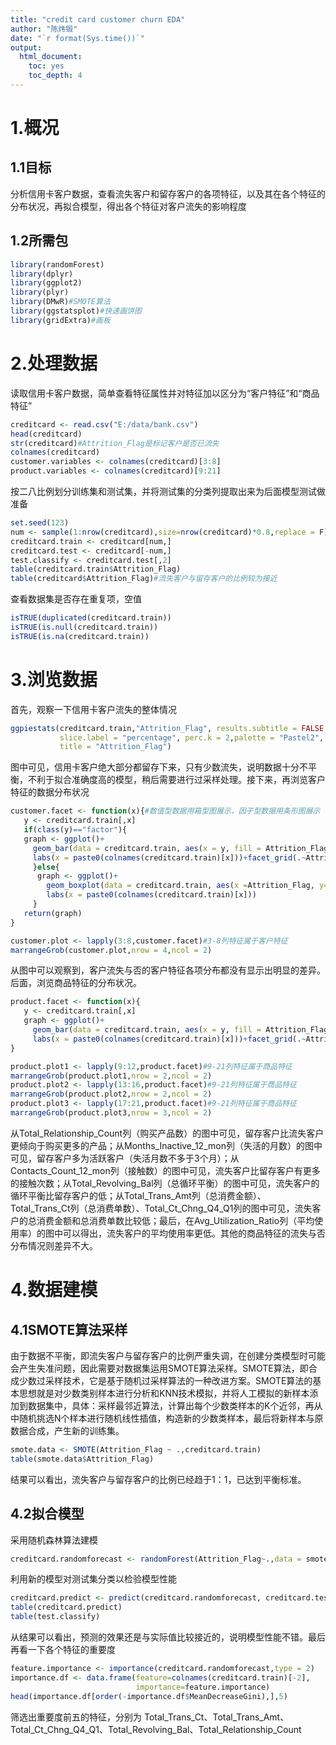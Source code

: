 ---
title: "credit card customer churn EDA"
author: "陈炜锻"
date: "`r format(Sys.time())`"
output: 
  html_document: 
    toc: yes
    toc_depth: 4
---

# 1.概况
## 1.1目标
分析信用卡客户数据，查看流失客户和留存客户的各项特征，以及其在各个特征的分布状况，再拟合模型，得出各个特征对客户流失的影响程度

## 1.2所需包
```{r message=FALSE, warning=FALSE}
library(randomForest)
library(dplyr)
library(ggplot2)
library(plyr)
library(DMwR)#SMOTE算法
library(ggstatsplot)#快速画饼图
library(gridExtra)#画板
```

# 2.处理数据
读取信用卡客户数据，简单查看特征属性并对特征加以区分为“客户特征”和“商品特征”
```{r}
creditcard <- read.csv("E:/data/bank.csv")
head(creditcard)
str(creditcard)#Attrition_Flag是标记客户是否已流失
colnames(creditcard)
customer.variables <- colnames(creditcard)[3:8]
product.variables <- colnames(creditcard)[9:21]
```
按二八比例划分训练集和测试集，并将测试集的分类列提取出来为后面模型测试做准备
```{r}
set.seed(123)
num <- sample(1:nrow(creditcard),size=nrow(creditcard)*0.8,replace = F)
creditcard.train <- creditcard[num,]
creditcard.test <- creditcard[-num,]
test.classify <- creditcard.test[,2]
table(creditcard.train$Attrition_Flag)
table(creditcard$Attrition_Flag)#流失客户与留存客户的比例较为接近
```

查看数据集是否存在重复项，空值
```{r}
isTRUE(duplicated(creditcard.train))
isTRUE(is.null(creditcard.train))
isTRUE(is.na(creditcard.train))
```

# 3.浏览数据
首先，观察一下信用卡客户流失的整体情况
```{r}
ggpiestats(creditcard.train,"Attrition_Flag", results.subtitle = FALSE,
           slice.label = "percentage", perc.k = 2,palette = "Pastel2",
           title = "Attrition_Flag")
```

图中可见，信用卡客户绝大部分都留存下来，只有少数流失，说明数据十分不平衡，不利于拟合准确度高的模型，稍后需要进行过采样处理。接下来，再浏览客户特征的数据分布状况
```{r}
customer.facet <- function(x){#数值型数据用箱型图展示，因子型数据用条形图展示
   y <- creditcard.train[,x]
   if(class(y)=="factor"){
   graph <- ggplot()+
     geom_bar(data = creditcard.train, aes(x = y, fill = Attrition_Flag))+
     labs(x = paste0(colnames(creditcard.train)[x]))+facet_grid(.~Attrition_Flag)
     }else{
      graph <- ggplot()+
        geom_boxplot(data = creditcard.train, aes(x =Attrition_Flag, y=y))+
        labs(x = paste0(colnames(creditcard.train)[x]))
     }
   return(graph)
}

customer.plot <- lapply(3:8,customer.facet)#3-8列特征属于客户特征
marrangeGrob(customer.plot,nrow = 4,ncol = 2)
```

从图中可以观察到，客户流失与否的客户特征各项分布都没有显示出明显的差异。后面，浏览商品特征的分布状况。
```{r}
product.facet <- function(x){
   y <- creditcard.train[,x]
   graph <- ggplot()+
     geom_bar(data = creditcard.train, aes(x = y, fill = Attrition_Flag))+
     labs(x = paste0(colnames(creditcard.train)[x]))+facet_grid(.~Attrition_Flag)
}

product.plot1 <- lapply(9:12,product.facet)#9-21列特征属于商品特征
marrangeGrob(product.plot1,nrow = 2,ncol = 2)
product.plot2 <- lapply(13:16,product.facet)#9-21列特征属于商品特征
marrangeGrob(product.plot2,nrow = 2,ncol = 2)
product.plot3 <- lapply(17:21,product.facet)#9-21列特征属于商品特征
marrangeGrob(product.plot3,nrow = 3,ncol = 2)
```

从Total_Relationship_Count列（购买产品数）的图中可见，留存客户比流失客户更倾向于购买更多的产品；从Months_Inactive_12_mon列（失活的月数）的图中可见，留存客户多为活跃客户（失活月数不多于3个月）；从Contacts_Count_12_mon列（接触数）的图中可见，流失客户比留存客户有更多的接触次数；从Total_Revolving_Bal列（总循环平衡）的图中可见，流失客户的循环平衡比留存客户的低；从Total_Trans_Amt列（总消费金额）、Total_Trans_Ct列（总消费单数）、Total_Ct_Chng_Q4_Q1列的图中可见，流失客户的总消费金额和总消费单数比较低；最后，在Avg_Utilization_Ratio列（平均使用率）的图中可以得出，流失客户的平均使用率更低。其他的商品特征的流失与否分布情况则差异不大。

# 4.数据建模
## 4.1SMOTE算法采样
由于数据不平衡，即流失客户与留存客户的比例严重失调，在创建分类模型时可能会产生失准问题，因此需要对数据集运用SMOTE算法采样。SMOTE算法，即合成少数过采样技术，它是基于随机过采样算法的一种改进方案。SMOTE算法的基本思想就是对少数类别样本进行分析和KNN技术模拟，并将人工模拟的新样本添加到数据集中，具体：采样最邻近算法，计算出每个少数类样本的K个近邻，再从中随机挑选N个样本进行随机线性插值，构造新的少数类样本，最后将新样本与原数据合成，产生新的训练集。
```{r}
smote.data <- SMOTE(Attrition_Flag ~ .,creditcard.train)
table(smote.data$Attrition_Flag)
```
结果可以看出，流失客户与留存客户的比例已经趋于1：1，已达到平衡标准。

## 4.2拟合模型
采用随机森林算法建模
```{r}
creditcard.randomforecast <- randomForest(Attrition_Flag~.,data = smote.data)
```
利用新的模型对测试集分类以检验模型性能
```{r}
creditcard.predict <- predict(creditcard.randomforecast, creditcard.test)
table(creditcard.predict)
table(test.classify)
```
从结果可以看出，预测的效果还是与实际值比较接近的，说明模型性能不错。最后再看一下各个特征的重要度
```{r}
feature.importance <- importance(creditcard.randomforecast,type = 2)
importance.df <- data.frame(feature=colnames(creditcard.train)[-2],
                            importance=feature.importance)
head(importance.df[order(-importance.df$MeanDecreaseGini),],5)
```
筛选出重要度前五的特征，分别为 Total_Trans_Ct、Total_Trans_Amt、Total_Ct_Chng_Q4_Q1、Total_Revolving_Bal、Total_Relationship_Count
